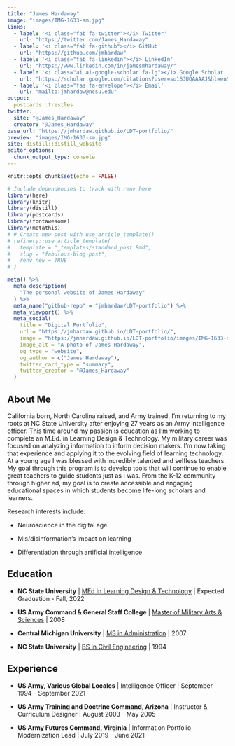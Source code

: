 ```yaml
---
title: "James Hardaway"
image: "images/IMG-1633-sm.jpg"
links:
  - label: '<i class="fab fa-twitter"></i> Twitter'
    url: "https://twitter.com/James_Hardaway"
  - label: '<i class="fab fa-github"></i> GitHub'
    url: "https://github.com/jmhardaw"
  - label: '<i class="fab fa-linkedin"></i> LinkedIn'
    url: "https://www.linkedin.com/in/jamesmhardaway/"
  - label: '<i class="ai ai-google-scholar fa-lg"></i> Google Scholar'
    url: "https://scholar.google.com/citations?user=su16JUQAAAAJ&hl=en&authuser=1" 
  - label: '<i class="fas fa-envelope"></i> Email'
    url: "mailto:jmhardaw@ncsu.edu"
output:
  postcards::trestles
twitter:
  site: "@James_Hardaway"
  creator: "@James_Hardaway"
base_url: "https://jmhardaw.github.io/LDT-portfolio/"
preview: "images/IMG-1633-sm.jpg"
site: distill::distill_website
editor_options: 
  chunk_output_type: console
---
```


```r
knitr::opts_chunk$set(echo = FALSE)
```

```r
# Include dependencies to track with renv here
library(here)
library(knitr)
library(distill)
library(postcards)
library(fontawesome)
library(metathis)
# # Create new post with use_article_template()
# refinery::use_article_template(
#   template = "_templates/standard_post.Rmd",
#   slug = "fabulous-blog-post", 
#   renv_new = TRUE
# )

meta() %>%
  meta_description(
    "The personal website of James Hardaway"
  ) %>%
  meta_name("github-repo" = "jmhardaw/LDT-portfolio") %>%
  meta_viewport() %>%
  meta_social(
    title = "Digital Portfolio",
    url = "https://jmhardaw.github.io/LDT-portfolio/",
    image = "https://jmhardaw.github.io/LDT-portfolio/images/IMG-1633-sm.jpg",
    image_alt = "A photo of James Hardaway",
    og_type = "website",
    og_author = c("James Hardaway"),
    twitter_card_type = "summary",
    twitter_creator = "@James_Hardaway"
  )
```

## About Me

California born, North Carolina raised, and Army trained. I'm returning to my roots at NC State University after enjoying 27 years as an Army intelligence officer. This time around my passion is education as I'm working to complete an M.Ed. in Learning Design & Technology. My military career was focused on analyzing information to inform decision makers. I'm now taking that experience and applying it to the evolving field of learning technology. At a young age I was blessed with incredibly talented and selfless teachers. My goal through this program is to develop tools that will continue to enable great teachers to guide students just as I was. From the K-12 community through higher ed, my goal is to create accessible and engaging educational spaces in which students become life-long scholars and learners.

Research interests include:

-   Neuroscience in the digital age

-   Mis/disinformation's impact on learning

-   Differentiation through artificial intelligence

## Education

-   **NC State University** \| [MEd in Learning Design & Technology](https://ced.ncsu.edu/graduate/programs/masters/learning-design-and-technology/) \| Expected Graduation - Fall, 2022

-   **US Army Command & General Staff College** \| [Master of Military Arts & Sciences](https://usacac.army.mil/organizations/cace/cgsc/sams) \| 2008

-   **Central Michigan University** \| [MS in Administration](https://www.cmich.edu/colleges/ehs/msa/Pages/default.aspx) \| 2007

-   **NC State University** \| [BS in Civil Engineering](https://www.ccee.ncsu.edu/) \| 1994

## Experience

-   **US Army, Various Global Locales** \| Intelligence Officer \| September 1994 - September 2021

-   **US Army Training and Doctrine Command, Arizona** \| Instructor & Curriculum Designer \| August 2003 - May 2005

-   **US Army Futures Command, Virginia** \| Information Portfolio Modernization Lead \| July 2019 - June 2021
